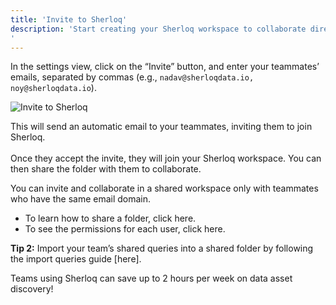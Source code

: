 ```yaml
---
title: 'Invite to Sherloq'
description: 'Start creating your Sherloq workspace to collaborate directly within your editor.
'
---
```


In the settings view, click on the “Invite” button, and enter your teammates’ emails, separated by commas (e.g., `nadav@sherloqdata.io, noy@sherloqdata.io`).

<img src="/images/invite_sherloq.png" 
   alt = "Invite to Sherloq"
   />


This will send an automatic email to your teammates, inviting them to join Sherloq. <br></br>
Once they accept the invite, they will join your Sherloq workspace. You can then share the folder with them to collaborate.

<Note> You can invite and collaborate in a shared workspace only with teammates who have the same email domain.</Note>

- To learn how to share a folder, click here.
- To see the permissions for each user, click here.


<Tip> **Tip 2:** Import your team’s shared queries into a shared folder by following the import queries guide [here]. </Tip> 

<Check>Teams using Sherloq can save up to 2 hours per week on data asset discovery! </Check>
